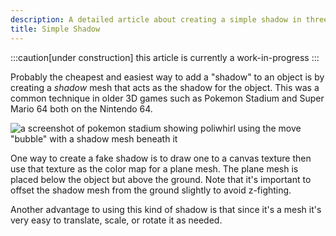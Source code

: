 ```yaml
---
description: A detailed article about creating a simple shadow in three.js.
title: Simple Shadow
---
```




:::caution[under construction]
this article is currently a work-in-progress
:::

Probably the cheapest and easiest way to add a "shadow" to an object is by creating a _shadow_ mesh that acts as the shadow for the object. This was a common technique in older 3D games such as Pokemon Stadium and Super Mario 64 both on the Nintendo 64.

![a screenshot of pokemon stadium showing poliwhirl using the move "bubble" with a shadow mesh beneath it](@assets/poliwhirl.png)

One way to create a fake shadow is to draw one to a canvas texture then use that texture as the color map for a plane mesh. The plane mesh is placed below the object but above the ground. Note that it's important to offset the shadow mesh from the ground slightly to avoid z-fighting.

<Shadow client:load />

Another advantage to using this kind of shadow is that since it's a mesh it's very easy to translate, scale, or rotate it as needed.

<SimpleShadow client:only />
